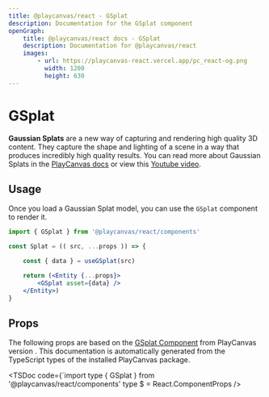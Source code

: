 ```yaml
---
title: @playcanvas/react - GSplat
description: Documentation for the GSplat component
openGraph:
    title: @playcanvas/react docs - GSplat
    description: Documentation for @playcanvas/react
    images:
        - url: https://playcanvas-react.vercel.app/pc_react-og.png
          width: 1200
          height: 630
---
```


# GSplat

**Gaussian Splats** are a new way of capturing and rendering high quality 3D content. They capture the shape and lighting of a scene in a way that produces incredibly high quality results. You can read more about Gaussian Splats in the [PlayCanvas docs](https://developer.playcanvas.com/user-manual/graphics/gaussian-splatting/) or view this [Youtube video](https://www.youtube.com/watch?v=HVv_IQKlafQ).

## Usage

Once you load a Gaussian Splat model, you can use the `GSplat` component to render it.

```jsx
import { GSplat } from '@playcanvas/react/components'

const Splat = (( src, ...props )) => {

    const { data } = useGSplat(src)

    return (<Entity {...props}>
        <GSplat asset={data} />
    </Entity>)
}
```

## Props

The following props are based on the [GSplat Component](https://api.playcanvas.com/engine/classes/GSplatComponent.html) from PlayCanvas version **<PcVersion />**. This documentation is automatically generated from the TypeScript types of the installed PlayCanvas package.

<TSDoc
  code={`import type { GSplat } from '@playcanvas/react/components'
type $ = React.ComponentProps<typeof GSplat>
/>
